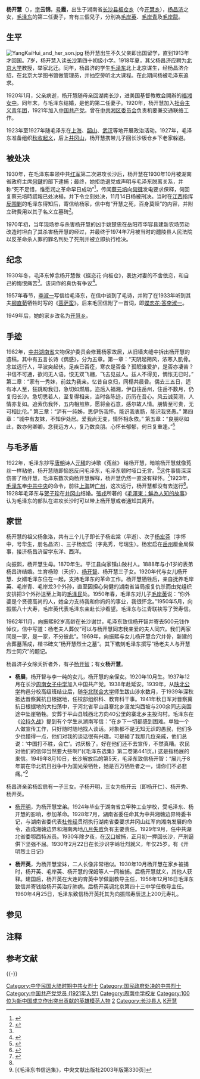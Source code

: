 {{Primarysources}}
{{Infobox Officeholder
|前綴尊稱= 
|後綴尊稱= 
|圖像    = [[File:Yang_Kaihui.jpg|File:Yang_Kaihui.jpg]]
|圖像大小= 
|圖像說明 = 
|姓名    = 杨开慧
|原名    = 
|字      = 
|号      = 
|其他姓名= 
|性別    = 女
|籍貫    = 
|出生日期= 1901年11月6日（[[光緒|光緒]]二十七年九月廿六）
|出生地點= {{QING|湖南省}}[[長沙府|長沙府]][[长沙县|长沙县]][[开慧乡|板仓乡]]
|逝世日期= {{death date and age|1930|11|14|1901|11|6}}
|逝世地點= {{CHN-1928}}[[湖南省_(中華民國)|湖南省]][[长沙縣|长沙縣]]
|墓地= {{CHN}}[[湖南省|湖南省]][[長沙市|長沙市]][[長沙縣|長沙縣]][[開慧鎮|開慧鎮]][[杨开慧烈士陵园|杨开慧烈士陵园]]
|政黨    = {{CPC}}
|職業    = 
|父母    = [[杨昌济|杨昌济]]（父）<br />[[向振熙|向振熙]]（母）
|配偶    = {{marriage|[[毛泽东|毛泽东]]|1920|1930}}
|子女    = 长子[[毛岸英|毛岸英]]<br />次子[[毛岸青|毛岸青]]<br />幼子[[毛岸龙|毛岸龙]]
|親屬    = 
|國籍    =  {{CHN-1928}}
|宗教信仰 = [[无神论|无]]
|學歷    = 
|母校    = [[长沙市稻田中学|长沙市稻田中学]]<br />[[福湘女中|福湘女中]]
|網站    = 
|簽名    = 
|腳註    =
}}
'''杨开慧'''（{{bd|1901年|11月6日|1930年|11月14日|catIdx=杨开慧}}），[[表字|字]]'''云锦'''，[[号|号]]'''霞'''，出生于湖南省[[长沙县|长沙县]][[开慧乡|板仓乡]]（今[[开慧乡|开慧乡]]），[[杨昌济|杨昌济]]之女，[[毛泽东|毛泽东]]的第二任妻子，育有三個兒子，分別為[[毛岸英|毛岸英]]、[[毛岸青|毛岸青]]及[[毛岸龍|毛岸龍]]。

==生平==
[[File:YangKaiHui_and_her_son.jpg|thumb]]
杨开慧出生不久父亲即出国留学，直到1913年才回国。7岁，杨开慧入读[[长沙|长沙]]第四十初级小学。1918年夏，其父杨昌济应聘为[[北京大学|北京大学]]教授，举家北迁。同年，杨昌济的学生[[毛泽东|毛泽东]]北上北京谋生，经杨昌济介绍，在北京大学图书馆做管理员，并抽空旁听北大课程。在此期间杨被毛泽东追求。

1920年1月，父亲病逝，杨开慧随母亲回湖南长沙，进美国基督教教会開辦的[[福湘女中|福湘女中]]。同年末，与毛泽东结婚，是他的第二任妻子。1920年，杨开慧加入[[中国共产主义青年团|社会主义青年团]]，1921年加入[[中国共产党|中国共产党]]。曾在[[中共湘区委员会|中共湘区委员会]]负责机要兼交通联络工作。

1923年至1927年随毛泽东在[[上海|上海]]、[[韶山|韶山]]、[[武汉|武汉]]等地开展政治活动。1927年，毛泽东准备组织[[秋收起义|秋收起义]]，后上[[井冈山|井冈山]]，杨开慧携带儿子回长沙板仓乡下老家躲避。

== 被处决 ==

1930年，在毛泽东率领中共[[中国工农红军|红军]]第二次进攻长沙后，杨开慧在1930年10月被湖南省政府主席[[何鍵|何鍵]]的部下逮捕；最终，她拒绝退党或声明与毛泽东脱离关系，并称“死不足惜，惟愿润之革命早日成功”<ref>{{cite web|url=http://news.ifeng.com/history/zhongguojindaishi/detail_2011_12/16/11376063_0.shtml|title=《杨开慧临终遗言：死不足惜 愿润之革命早日成功》|accessdate=2011年12月16日|work=毛岸青 邵华|publisher=凤凰网|language=zh-hans|archive-date=2020年4月4日|archive-url=https://web.archive.org/web/20200404154743/http://news.ifeng.com/history/zhongguojindaishi/detail_2011_12/16/11376063_0.shtml|dead-url=no}}</ref>，传闻[[蔡元培|蔡元培]]向[[何键|何键]]发电要求保释，何回复蔡元培時謊報已处决楊，并下令立刻处决，11月14日杨被刑决。当时在[[江西|江西]]指挥[[中央苏区反围剿战争|反围剿]]的毛泽东得知后，寄信给杨家，信中有“开慧之死，百身莫赎”的内容，并附立碑费用以其子名义立墓碑<ref name=xiangbancang>{{cite web|url=http://dangshi.people.com.cn/n/2014/0409/c85037-24862254.html|title=毛泽东词《蝶恋花·向板仓》手稿揭秘|access-date=2020-08-27|archive-date=2020-12-01|archive-url=https://web.archive.org/web/20201201085754/http://dangshi.people.com.cn/n/2014/0409/c85037-24862254.html|dead-url=no}}</ref>。

1970年初，当年现场参与杀害杨开慧的凶手姚楚忠在岳阳市华容县建新农场劳动改造时坦白了其杀害杨开慧的经过，并最终于1974年7月被当时的醴陵县人民法院以反革命杀人罪的罪名判处了死刑并被立即执行枪决。

==纪念==
1930年冬，毛泽东悼念杨开慧做《蝶恋花·向板仓》，表达对妻的不舍依恋，和自己的悔恨痛苦<ref name=xiangbancang />。该词作的真伪有争议<ref>{{cite web|url=http://culture.workercn.cn/32872/201905/20/190520090525821.shtml |title=《蝶恋花·向板仓》真伪琐谈}}</ref>。

1957年春节，[[李淑一|李淑一]]写信给毛泽东，在信中谈到了毛诗，并附了在1933年听到其夫[[柳直荀|柳直荀]]牺牲时写的《[[菩萨蛮|菩萨蛮]]》。后来毛回信附了一首词，即[[蝶恋花·答李淑一|蝶恋花·答李淑一]]。

1949年后，她的家乡改名为[[开慧镇|开慧乡]]。

==手迹==
1982年，[[中共|中共]][[湖南省|湖南省]]文物保护委员会修葺杨家故居，从旧墙夹缝中拆出杨开慧的遗稿，其中有五言长诗《偶感》，分为五章。第一章：“天阴起朔风，浓寒入肌骨。念兹远行人，平波突起伏。足疾已否痊，寒衣是否备？孤眠谁爱护，是否亦凄苦？书信不可通，欲问无人语。恨无双飞翮，飞去见兹人。兹人不得见，惆怅无已时。”{{efn|1=此诗是怀念[[毛泽东|毛泽东]]的，“远行”、“足疾”、“寒衣”、“孤眠”、“书信”，儿女情英雄泪历历可见。 }} 第二章：“家有一秀妹，前兹为我亲。忆昔自京归，同榻共晨昏。偶去三五日，适有冰人至，狂跳盼我归，急切如燃眉。迩后入福湘，伊自往岳州，住岳不数月，仍复归长沙。急切思若人，至复得相亲，当时各陈迹，历历在吾心。风云诚莫测，人情亦复如。追索伤我怀，五内相煎熬，愿将金石意，感尔故人情。朋情至可贵，无可相比伦。”{{efn|1= 此诗是怀念[[杨开秀|杨开秀]]的，杨开秀的丈夫[[箫宗仁|箫宗仁]]是[[湘西|湘西]]中共创建及武装暴动领导人之一。出门，即已经许了人家了，“冰人”即媒人。这里把旧家庭姐妹间的感情生动地描绘出来了。}} 第三章：“沪有一纯姊，思伊伤我怀。能识我衷肠，能识我贤愚。”{{efn|1= “一纯”，[[李一纯|李一纯]]，她是杨开慧的“闺蜜”，两个“能识”排比句生动、鲜活地刻画出小儿女情态。}} 第四章：“城中有友妹，不知伊处居。爱我尚无变，情怀相永依。”{{efn|1=“友妹”，指[[杨开英|杨开英]]。 }} 第五章：“良朋尽如此，数亦何卿卿。念我远方人，复乃数良朋。心怀长郁郁，何日复重逢。”<ref name="杨开慧手稿：我不能忍了，我要跑到他那里去 ">{{cite web|url=http://news.qq.com/a/20110506/000579.htm|title=《杨开慧手稿：我不能忍了，我要跑到他那里去》|accessdate=2011年5月6日|work=朱华|publisher=腾讯网|language=zh-hans|archive-date=2020年11月25日|archive-url=https://web.archive.org/web/20201125115307/https://news.qq.com/a/20110506/000579.htm|dead-url=no}}</ref>

==与毛矛盾==

1922年，毛泽东抄写[[唐朝|唐朝]]诗人[[元稹|元稹]]的诗歌《菟丝》{{efn|1=[[唐朝|唐朝]][[元稹|元稹]]《菟丝》：人生莫依倚，依倚事不成。君看兔丝蔓，依倚榛与荆。 荆榛易蒙密，百鸟撩乱鸣。下有狐兔穴，奔走亦纵横。 樵童斫将去，柔蔓与之并。翳荟生可耻，束缚死无名。 桂树月中出，珊瑚石上生。俊鹘度海食，应龙升天行。 灵物本特达，不复相缠萦。缠萦竟何者，荆棘与飞茎 }} 给杨开慧，暗喻杨开慧就像菟丝一样粘他，杨开慧随即恼怒反问毛泽东，毛泽东顿时哑口无言。<ref>{{cite web|url=http://news.163.com/11/0822/11/7C2EFOE000014AED.html|title=《寻找杨开慧》|accessdate=2011-08-22|work=|publisher=网易|language=zh-hans|archive-url=https://web.archive.org/web/20121105233824/http://news.163.com/11/0822/11/7C2EFOE000014AED.html|archive-date=2012-11-05|dead-url=yes}}</ref>这件事情深深伤害了杨开慧，毛泽东数次向杨开慧解释，杨开慧仍然一直没有释怀。<ref name=" 毛泽东做了什么曾经深深刺伤了杨开慧">{{cite web|url=http://news.ifeng.com/history/zhuanjialunshi/gaohua/detail_2012_01/01/11712272_1.shtml|title=《毛泽东做了什么曾经深深刺伤了杨开慧》|accessdate=2012年1月1日|work=高华|publisher=凤凰网|language=zh-hans|archive-date=2020年4月4日|archive-url=https://web.archive.org/web/20200404154739/http://news.ifeng.com/history/zhuanjialunshi/gaohua/detail_2012_01/01/11712272_1.shtml|dead-url=no}}</ref>1923年，[[毛泽东|毛泽东]]奉[[中共中央|中共中央]]的命令，前往[[上海|上海]]转[[广州|广州]]，这次远行，杨开慧都没有去送行<ref name=" 毛泽东做了什么曾经深深刺伤了杨开慧" />。1928年毛泽东与[[贺子珍|贺子珍]]在[[井冈山|井冈山]]结婚。[[張戎|張戎]]所著的《[[毛澤東：鮮為人知的故事|毛澤東：鮮為人知的故事]]》认为毛泽东的部队在进攻长沙时可以带上杨开慧或者通知其离开。

==家世==
{{Ahnentafel top|先祖}}<center>
{{ahnentafel-compact5
|style = font-size: 85%; 
|boxstyle_1=background-color: #faa;
|boxstyle_2=background-color: #fbb;
|boxstyle_3=background-color: #fcc;
|boxstyle_4=background-color: #fdd;
|boxstyle_5=background-color: #fee;
|1='''杨开慧'''（1901－1930）
|2='''父：'''[[杨昌济|杨昌济]]（1871－1920）
|3='''母：'''[[向振熙|向振熙]]（1870－1962）
|4='''祖父：'''[[杨书祥|杨书祥]]（？－1884）
|5='''祖母：'''杨向氏（？－1879）
|6='''外祖父：'''[[向泰椿|向泰椿]]（1844－1925）{{efn|嗣父为向国源。}}
|7='''外祖母：'''向郑氏
|8='''曾祖父：'''[[杨万英|杨万英]]（？－1861）
|9='''曾祖母：'''杨黄氏
|10='''外曾祖父：'''[[向国源|向国源]]（1810－1836）{{efn|一说为[[向国潭|向国潭]]。}}
|11='''外曾祖母：'''向黄氏
|12='''外曾祖父：'''[[向国鸿|向国鸿]]
|13=
|14=
|15=
|16='''高祖父：'''[[杨廷泰|杨廷泰]]
|17=
|18='''外高祖父：'''[[黄澹斋|黄澹斋]]
|19=
|20='''外高祖父：'''[[向贵铎|向贵铎]]
|21=
|22='''外高祖父：'''黄澹斋（同上）
|23=
|24='''外高祖父：'''向贵铎（同上）
|25=
|26=
|27=
|28=
|29=
|30=
|31=
}}</center>
{{ahnentafel bottom}}
杨开慧的祖父杨象洛，共有三个儿子即长子杨宏棠（早逝）、次子[[杨昌济|杨宏芬]]（字怀中，号华生，册名昌济）、三子杨宏启（字兆秀，号瑞生）。杨宏启在[[岳州|岳州]]厘金局做事，接济杨昌济留学东洋、西洋。

向振熙，杨开慧生母。1870年生。平江县向家镇山陂村人。1888年与小1岁的表弟杨昌济结婚。生育杨琼（夭折）、[[杨开智|杨开智]]、杨开慧三子女。1920年代与女儿杨开慧、女婿毛泽东住在一起，支持毛泽东的革命工作。杨开慧牺牲后，亲自抚养毛岸英、毛岸青、毛岸龙3个外孙，直至因担心何健的湖南省当局报复仇杀而由党组织安排把3个外孙送至上海的[[毛泽民|毛泽民]]处。1950年春，毛泽东对儿子[[毛岸英|毛岸英]]说：“你外婆是个贤德高尚的人，她全力支持我和你妈妈的事业，我很怀念。”1950年5月，向振熙八十大寿，毛岸英代表毛泽东亲赴长沙看望。毛泽东与江青联袂写了贺寿信。

1962年11月，向振熙92岁高龄在长沙谢世，毛泽东致信杨开智并寄去500元钱作悼仪，信中写道：杨老夫人葬仪“可以与杨开慧同志我亲爱的夫人同穴。我们两家同是一家，是一家，不分彼此”。1969年，向振熙与女儿杨开慧合穴并骨，新建的合葬墓落成，楷书碑文“杨开慧烈士之墓”。其下镌刻毛泽东撰写“杨老夫人与开慧烈士同穴”的题记。

杨昌济子女除夭折者外，有子[[杨开智|杨开智]]；有女'''杨开慧'''。

*'''杨展'''，杨开智与李一纯的女儿，杨开慧的亲侄女。1920年10月生。1937年12月在长沙[[周南女子中学|周南女子中学]]加入中国共产党。1938年赴延安。1939年，从[[陕北公学|陕北公学]]栒邑分校高级班结业后，随[[华北联合大学|华北联合大学]]师生跋山涉水数月，于1939年深秋抵达晋察冀抗日根据地，任校部组织科、教育科干事。1941年秋日军对晋察冀抗日根据地的大扫荡中，于河北省平山县寨北乡滚龙沟西坡与200余同志突围途中坠崖牺牲。安葬于平山县城西北方向40公里的寨北乡主投沟村。毛泽东在《[[论持久战|论持久战]]》提到有个学生从湖南写信：“在乡下一切都感到困难。单独一个人做宣传工作，只好随时随地找人谈话。对象都不是无知无识的愚民，他们多少也懂得一点，他们对我的谈话很有兴趣。可是碰了我那几位亲戚，他们总说：‘中国打不胜，会亡’。讨厌极了。好在他们还不去宣传，不然真糟。农民对他们的信仰当然要大些啊!”(《毛泽东选集》第二卷第441页。) 这是指杨展的来信。1949年8月10日，长沙解放后的第5天，毛泽东致信杨开智：“展儿于8年前在华北抗日战争中为国光荣牺牲，她是百万牺牲者之一，请你们不必悲痛。”<ref>[《毛泽东书信选集》，中央文献出版社2003年版第330页]</ref>

杨昌济亲弟杨宏启有一子三女。子杨开明，三女为杨开云（即杨开仁）、杨开秀、杨开英。

*[[杨开明|杨开明]]，为杨开慧堂弟。1924年毕业于湖南省立甲种工业学校，受毛泽东、杨开慧的影响，参加革命。1928年7月，湖南省委任命其为中共湘赣边界特委书记，与湖南省委代表[[杜修经|杜修经]]贯彻执行湖南省委要求井冈山红军向湘南发展的命令，造成湘赣边界和湘南两地[[八月失败|八月失败]]负有主要责任。1929年9月，任中共湖北省委鄂西特派员。1930年除夕夜，在[[汉口|汉口]]被捕，正月初一押回长沙，严刑逼供下坚强不屈。1930年2月22日在长沙识字岭壮烈就义，年仅25岁。有《开明烈士日记》

*'''杨开英'''，为杨开慧堂妹，二人长像非常相似。1930年10月杨开慧在家乡被捕时，杨开英、毛岸英、杨开慧的保姆等人一同被捕。后杨开慧就义，其他人获释。建国后，杨开英在大连的育英中学做副教导主任，1956年12月16日毛泽东致信并寄钱给杨开英治疗肺病。后杨开英调北京第四十三中学任教导主任。1960年4月25日，毛泽东致信杨开英托其为向振熙寿辰送上200元寿礼。

== 参见 ==

== 注释 ==
{{notelist|iger=}}

== 参考文献 ==
{{Reflist|2}}

{{-}}
{{毛泽东家系}}

{{Authority control}}
{{DEFAULTSORT:Yang楊}}
[[Category:中华民国大陆时期中共女烈士|Category:中华民国大陆时期中共女烈士]]
[[Category:国民政府处决的中共烈士|Category:国民政府处决的中共烈士]]
[[Category:中国共产党党员_(1921年入党)|Category:中国共产党党员 (1921年入党)]]
[[Category:周南中学校友|Category:周南中学校友]]
[[Category:100位为新中国成立作出突出贡献的英雄模范人物|Category:100位为新中国成立作出突出贡献的英雄模范人物]]
[[Category:毛泽东的妻子|2]]
[[Category:长沙县人|Category:长沙县人]]
[[Category:杨姓|K开慧]]